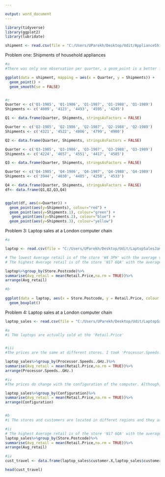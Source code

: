 ---

output: word_document
---

```{r}

library(tidyverse)
library(ggplot2)
library(lubridate)

shipment <- read.csv(file = "C:/Users/UParekh/Desktop/Udit/ApplianceShipments.csv", header = TRUE)
```

Problem one: Shipments of household appliances
```{r}
#a
#There was only one observation per quarter, a geom_point is a better form of visualization

ggplot(data = shipment, mapping = aes(x = Quarter, y = Shipments)) +
  geom_point() +
  geom_smooth(se = FALSE)


#c
Quarter <- c('Q1-1985', 'Q1-1986', 'Q1-1987', 'Q1-1988', 'Q1-1989')
Shipments <- c('4009', '4123', '4493', '4595', '4245')

Q1 <- data.frame(Quarter, Shipments, stringsAsFactors = FALSE)

Quarter <- c('Q2-1985', 'Q2-1986', 'Q2-1987', 'Q2-1988', 'Q2-1989')
Shipments <- c('4321', '4522', '4806', '4799', '4900')

Q2 <- data.frame(Quarter, Shipments, stringsAsFactors = FALSE)

Quarter <- c('Q3-1985', 'Q3-1986', 'Q3-1987', 'Q3-1988', 'Q3-1989')
Shipments <- c('4224', '4657', '4551', '4417', '4585')

Q3 <- data.frame(Quarter, Shipments, stringsAsFactors = FALSE)

Quarter <- c('Q4-1985', 'Q4-1986', 'Q4-1987', 'Q4-1988', 'Q4-1989')
Shipments <- c('3944', '4030', '4485', '4258', '4533')

Q4 <- data.frame(Quarter, Shipments, stringsAsFactors = FALSE)
df<- data.frame(Q1,Q2,Q3,Q4)


ggplot(df, aes(x=Quarter)) +                    
  geom_point(aes(y=Shipments), colour="red") +
  geom_point(aes(y=Shipments.1), colour="green") +
   geom_point(aes(y=Shipments.2), colour="blue") +
  geom_point(aes(y=Shipments.3), colour="yellow")
```

Problem 3: Laptop sales at a London computer chain
```{r}

#a

laptop <- read.csv(file = "C:/Users/UParekh/Desktop/Udit/LaptopSalesJanuary2008.csv", header = TRUE)

# The lowest Average retail is of the store 'W4 3PH' with the average value being 481.0063
# The highest Average retail is of the store 'N17 6QA' with the average value being 494.6341

laptop%>%group_by(Store.Postcode)%>%
summarise(Avg_retail = mean(Retail.Price,na.rm = TRUE))%>%
arrange(Avg_retail)

#b
  
ggplot(data = laptop, aes(x = Store.Postcode, y = Retail.Price, colour = Store.Postcode)) +
  geom_boxplot()

```

Problem 4: Laptop sales at a London computer chain
```{r}

laptop_sales <- read.csv(file = "C:/Users/UParekh/Desktop/Udit/LaptopSales.csv", header = TRUE)

#a
#i THe laptops are actually sold at the 'Retail.Price'


#iii
#The prices are the same at different stores. I took 'Processor.Speeds..GHz.' as a reference column and same processor computers cost the same at different stroes which led me to this conclusion

laptop_sales%>%group_by(Processor.Speeds..GHz.)%>%
summarise(Avg_retail = mean(Retail.Price,na.rm = TRUE))%>%
arrange(Processor.Speeds..GHz.)

#iv
#The prices do change with the configuration of the computer. Although, as you can see there is no such relation between configuration and retail price

laptop_sales%>%group_by(Configuration)%>%
summarise(Avg_retail = mean(Retail.Price,na.rm = TRUE))%>%
arrange(Configuration)


#b
#i The stores and customers are located in differet regions and they are mapped through the postal codes in this dataset

#ii
# The highest Average retail is of the store 'N17 6QA' with the average value being 522.9433
laptop_sales%>%group_by(Store.Postcode)%>%
summarise(Avg_retail = mean(Retail.Price,na.rm = TRUE))%>%
arrange(Avg_retail)

#iv
cust_travel <- data.frame(laptop_sales$customer.X,laptop_sales$customer.Y,laptop_sales$store.X, laptop_sales$store.Y)

head(cust_travel)
```
